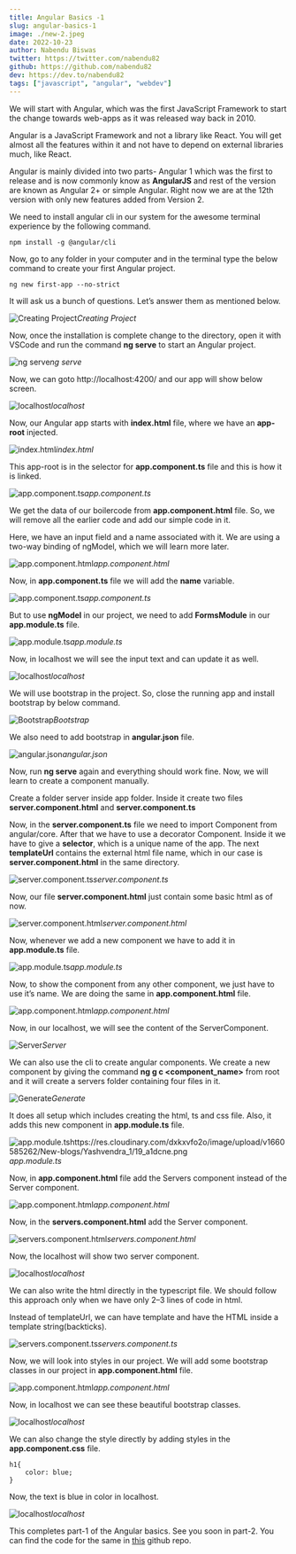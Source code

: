 ```yaml
---
title: Angular Basics -1
slug: angular-basics-1
image: ./new-2.jpeg
date: 2022-10-23
author: Nabendu Biswas
twitter: https://twitter.com/nabendu82
github: https://github.com/nabendu82
dev: https://dev.to/nabendu82
tags: ["javascript", "angular", "webdev"]
---
```



We will start with Angular, which was the first JavaScript Framework to start the change towards web-apps as it was released way back in 2010.

Angular is a JavaScript Framework and not a library like React. You will get almost all the features within it and not have to depend on external libraries much, like React.

Angular is mainly divided into two parts- Angular 1 which was the first to release and is now commonly know as **AngularJS** and rest of the version are known as Angular 2+ or simple Angular. Right now we are at the 12th version with only new features added from Version 2.

We need to install angular cli in our system for the awesome terminal experience by the following command.

<div className={styles.code__block}>

``` 
npm install -g @angular/cli 
```

</div>

Now, go to any folder in your computer and in the terminal type the below command to create your first Angular project.

<div className={styles.code__block}>

``` 
ng new first-app --no-strict 
```

</div>

It will ask us a bunch of questions. Let’s answer them as mentioned below.

![Creating Project](https://res.cloudinary.com/dxkxvfo2o/image/upload/v1660585207/New-blogs/Yashvendra_1/2_jwttcd.png)_Creating Project_

Now, once the installation is complete change to the directory, open it with VSCode and run the command **ng serve** to start an Angular project.

![ng serve](https://res.cloudinary.com/dxkxvfo2o/image/upload/v1660585211/New-blogs/Yashvendra_1/3_alut4i.png)_ng serve_

Now, we can goto http://localhost:4200/ and our app will show below screen.

![localhost](https://res.cloudinary.com/dxkxvfo2o/image/upload/v1660585212/New-blogs/Yashvendra_1/4_wcugxb.png)_localhost_

Now, our Angular app starts with **index.html** file, where we have an **app-root** injected.

![index.html](https://res.cloudinary.com/dxkxvfo2o/image/upload/v1660585218/New-blogs/Yashvendra_1/5_jk9oem.png)_index.html_

This app-root is in the selector for **app.component.ts** file and this is how it is linked.

![app.component.ts](https://res.cloudinary.com/dxkxvfo2o/image/upload/v1660585221/New-blogs/Yashvendra_1/6_pegjqi.png)_app.component.ts_

We get the data of our boilercode from **app.component.html** file. So, we will remove all the earlier code and add our simple code in it.

Here, we have an input field and a name associated with it. We are using a two-way binding of ngModel, which we will learn more later.

![app.component.html](https://res.cloudinary.com/dxkxvfo2o/image/upload/v1660585223/New-blogs/Yashvendra_1/7_oinvqo.png)_app.component.html_

Now, in **app.component.ts** file we will add the **name** variable.

![app.component.ts](https://res.cloudinary.com/dxkxvfo2o/image/upload/v1660585226/New-blogs/Yashvendra_1/8_pmjfmd.png)_app.component.ts_

But to use **ngModel** in our project, we need to add **FormsModule** in our **app.module.ts** file.

![app.module.ts](https://res.cloudinary.com/dxkxvfo2o/image/upload/v1660585228/New-blogs/Yashvendra_1/9_yfuzrf.png)_app.module.ts_

Now, in localhost we will see the input text and can update it as well.

![localhost](https://res.cloudinary.com/dxkxvfo2o/image/upload/v1660585232/New-blogs/Yashvendra_1/10_a8oh2j.png)_localhost_

We will use bootstrap in the project. So, close the running app and install bootstrap by below command.

![Bootstrap](https://res.cloudinary.com/dxkxvfo2o/image/upload/v1660585237/New-blogs/Yashvendra_1/11_tnuc5v.png)_Bootstrap_

We also need to add bootstrap in **angular.json** file.

![angular.json](https://res.cloudinary.com/dxkxvfo2o/image/upload/v1660585240/New-blogs/Yashvendra_1/12_rvp8yt.png)_angular.json_

Now, run **ng serve** again and everything should work fine. Now, we will learn to create a component manually.

Create a folder server inside app folder. Inside it create two files **server.component.html** and **server.component.ts**

Now, in the **server.component.ts** file we need to import Component from angular/core. After that we have to use a decorator Component. Inside it we have to give a **selector**, which is a unique name of the app. The next **templateUrl** contains the external html file name, which in our case is **server.component.html** in the same directory.

![server.component.ts](https://res.cloudinary.com/dxkxvfo2o/image/upload/v1660585245/New-blogs/Yashvendra_1/13_dyzlzi.png)_server.component.ts_

Now, our file **server.component.html** just contain some basic html as of now.

![server.component.html](https://res.cloudinary.com/dxkxvfo2o/image/upload/v1660585253/New-blogs/Yashvendra_1/14_txbubu.png)_server.component.html_

Now, whenever we add a new component we have to add it in **app.module.ts** file.

![app.module.ts](https://res.cloudinary.com/dxkxvfo2o/image/upload/v1660585254/New-blogs/Yashvendra_1/15_watvgm.png)_app.module.ts_

Now, to show the component from any other component, we just have to use it’s name. We are doing the same in **app.component.html** file.

![app.component.html](https://res.cloudinary.com/dxkxvfo2o/image/upload/v1660585258/New-blogs/Yashvendra_1/16_gx6b0p.png)_app.component.html_

Now, in our localhost, we will see the content of the ServerComponent.

![Server](https://res.cloudinary.com/dxkxvfo2o/image/upload/v1660585259/New-blogs/Yashvendra_1/17_mwhnos.png)_Server_

We can also use the cli to create angular components. We create a new component by giving the command **ng g c <component_name>** from root and it will create a servers folder containing four files in it.

![Generate](https://res.cloudinary.com/dxkxvfo2o/image/upload/v1660585261/New-blogs/Yashvendra_1/18_nhlg3l.png)_Generate_

It does all setup which includes creating the html, ts and css file. Also, it adds this new component in **app.module.ts** file.

![app.module.tshttps://res.cloudinary.com/dxkxvfo2o/image/upload/v1660585262/New-blogs/Yashvendra_1/19_a1dcne.png]()_app.module.ts_

Now, in **app.component.html** file add the Servers component instead of the Server component.

![app.component.html](https://res.cloudinary.com/dxkxvfo2o/image/upload/v1660585266/New-blogs/Yashvendra_1/20_subl1u.png)_app.component.html_

Now, in the **servers.component.html** add the Server component.

![servers.component.html](https://res.cloudinary.com/dxkxvfo2o/image/upload/v1660585267/New-blogs/Yashvendra_1/21_ltvefd.png)_servers.component.html_

Now, the localhost will show two server component.

![localhost](https://res.cloudinary.com/dxkxvfo2o/image/upload/v1660585269/New-blogs/Yashvendra_1/22_fx1uvz.png)_localhost_

We can also write the html directly in the typescript file. We should follow this approach only when we have only 2–3 lines of code in html.

Instead of templateUrl, we can have template and have the HTML inside a template string(backticks).

![servers.component.ts](https://res.cloudinary.com/dxkxvfo2o/image/upload/v1660585270/New-blogs/Yashvendra_1/23_ugfkjb.png)_servers.component.ts_

Now, we will look into styles in our project. We will add some bootstrap classes in our project in **app.component.html** file.

![app.component.html](https://res.cloudinary.com/dxkxvfo2o/image/upload/v1660585271/New-blogs/Yashvendra_1/24_jkynuq.png)_app.component.html_

Now, in localhost we can see these beautiful bootstrap classes.

![localhost](https://res.cloudinary.com/dxkxvfo2o/image/upload/v1660585274/New-blogs/Yashvendra_1/25_hxcauw.png)_localhost_

We can also change the style directly by adding styles in the **app.component.css** file.

<div className={styles.code__block}>

```
h1{
    color: blue;
}
```

</div>

Now, the text is blue in color in localhost.

![localhost](https://res.cloudinary.com/dxkxvfo2o/image/upload/v1660585276/New-blogs/Yashvendra_1/26_ruvw2n.png)_localhost_

This completes part-1 of the Angular basics. See you soon in part-2. You can find the code for the same in [this](https://github.com/nabendu82/Angular-basics) github repo.
